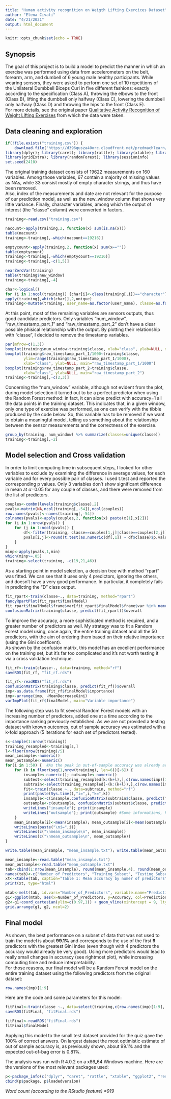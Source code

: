 ---
title: "Human activity recognition on Weigth Lifting Exercices Dataset"
author: "Elena Civati"
date: "4/21/2021"
output: html_document
---

```{r setup, include=FALSE}
knitr::opts_chunk$set(echo = TRUE)
```
## Synopsis

The goal of this project is to build a model to predict the manner in which an exercise was performed using data from accelerometers on the belt, forearm, arm, and dumbell of 6 young male healthy participants. While wearing sensors, they were asked to perform one set of 10 repetitions of the Unilateral Dumbbell Biceps Curl in five different fashions: exactly according to the specification (Class A), throwing the elbows to the front (Class B), lifting the dumbbell only halfway (Class C), lowering the dumbbell only halfway (Class D) and throwing the hips to the front (Class E).  
For more details, see the original paper [Qualitative Activity Recognition of Weight Lifting Exercises](http://groupware.les.inf.puc-rio.br/work.jsf?p1=11201) from which the data were taken.  

## Data cleaning and exploration

```{r message=F, warning=F}
if(!file.exists("training.csv")) {
    download.file("https://d396qusza40orc.cloudfront.net/predmachlearn/pml-training.csv", "training.csv")}
library(dplyr); library(caret); library(rattle); library(xtable); library(ggplot2); library(reshape2)
library(gridExtra); library(randomForest); library(sessioninfo)
set.seed(2410)
```
The original training dataset consists of 19622 measurements on 160 variables. Among those variables, 67 contain a majority of missing values as NAs, while 33 consist mostly of empty character strings, and thus have been removed.  
Also, index of the measurements and date are not relevant for the purpose of our prediction model, as well as the new_window column that shows very little variance.
Finally, character variables, among which the output of interest (the "classe" column) were converted in factors.

```{r}
training<-read.csv("training.csv")

nacount<-apply(training,2, function(x) sum(is.na(x)))
table(nacount)
training<-training[,-which(nacount==19216)]

emptycount<-apply(training,2, function(x) sum(x==""))
table(emptycount)
training<-training[,-which(emptycount==19216)]
training<-training[,-c(1,5)]

nearZeroVar(training)
table(training$new_window)
training<-training[,-4]

char<-logical()
for (i in 1:ncol(training)) {char[i]<-class(training[,i])=="character"}
apply(training[,which(char)],2,unique)
training<-mutate(training, user_name=as.factor(user_name), classe=as.factor(classe))
```

At this point, most of the remaining variables are sensors outputs, thus good candidate predictors. Only variables "num_window", "raw_timestamp_part_1" and "raw_timestamp_part_2" don't have a clear possible phisical relationship with the output. By plotting their relationship with "classe", I decided to remove the timestamp variables.  
```{r fig.cap="Figure 1", fig.align="center"}
par(mfrow=c(1,3))
boxplot(training$num_window~training$classe, xlab="class", ylab=NULL, main="num_window")
boxplot(training$raw_timestamp_part_1/1000~training$classe, 
        ylim=range(training$raw_timestamp_part_1/1000),
        xlab="class", ylab=NULL, main="raw_timestamp_part_1/1000")
boxplot(training$raw_timestamp_part_2~training$classe,
        xlab="class", ylab=NULL, main="raw_timestamp_part_2")
training<-training[,-c(2,3)]
```
Concerning the "num_window" variable, although not evident from the plot, during model selection it turned out to be a perfect predictor when using the Random Forest method: in fact, it can alone predict with accuracy=1 all the data points in the training dataset. This indicates that, in a given window, only one type of exercise was performed, as one can verify with the tibble produced by the code below. So, this variable has to be removed if we want to obtain a meaningful model, telling us something about the relationship between the sensor measurements and the correctness of the exercise. 

```{r}
group_by(training, num_window) %>% summarize(classes=unique(classe))
training<-training[,-2]
```


## Model selection and Cross validation

In order to limit computing time in subsequent steps, I looked for other variables to exclude by examining the difference in average values, for each variable and for every possible pair of classes. I used t.test and reported the corresponding p values. Only 3 variables don't show significant difference in mean at $\alpha$=0.05 for any couple of classes, and there were removed from the list of predictors.

```{r}
couples<-combn(levels(training$classe),2)
pvals<-matrix(NA,ncol(training[,-54]),ncol(couples))
row.names(pvals)<-names(training[,-54])
colnames(pvals)<-apply(couples,2, function(x) paste(x[1],x[2]))
for (i in 1:nrow(pvals)) {
    for (j in 1:ncol(pvals)) {
        df<-filter(training, classe==couples[1,j]|classe==couples[2,j])[,c(i,54)]
        pvals[i,j]<-round(t.test(as.numeric(df[,1]) ~ df$classe)$p.value,3)
    }
}
minp<-apply(pvals,1,min)
which(minp>=.05)
training<-select(training, -c(19,21,46))
```

As  a starting point in model selection, a decision tree with method "rpart" was fitted. We can see that it uses only 4 predictors, ignoring the others, and doesn't have a very good performance. In particular, it completely fails in predicting the "D" class output.
```{r fig.cap="Figure 2", fi.align="center"}
fit_rpart<-train(classe~., data=training, method="rpart")
fancyRpartPlot(fit_rpart$finalModel)
fit_rpart$finalModel$frame$var[fit_rpart$finalModel$frame$var %in% names(training)]
confusionMatrix(training$classe, predict(fit_rpart))$overall
``` 

To improve the accuracy, a more sophisticated method is required, and a greater number of predictors as well. My strategy was to fit a Random Forest model using, once again, the entire training dataset and all the 50 predictors, with the aim of ordering them based on their relative importance (using the Gini coefficent).  
As shown by the confusion matrix, this model has an excellent performance on the training set, but it's far too complicated and it's not worth testing it via a cross validation technique.
```{r eval=F, echo=1}
fit_rf<-train(classe~., data=training, method="rf")
saveRDS(fit_rf, "fit_rf.rds")
```

``` {r echo=-1, fig.cap="Figure 3", fig.align="center"}
fit_rf<-readRDS("fit_rf.rds")
confusionMatrix(training$classe, predict(fit_rf))$overall
imp<-as.data.frame(fit_rf$finalModel$importance)
imp<-arrange(imp, -MeanDecreaseGini)
varImpPlot(fit_rf$finalModel, main="Variable importance")

```
The following step was to fit several Random Forest models with an increasing number of predictors, added one at a time according to the importance ranking previously established.
As we are not provided a testing dataset with known outcomes, out of sample accuracy was estimated with a k-fold approach (5 iterations for each set of predictors tested).
```{r eval=F}
s<-sample(1:nrow(training))
training_resampled<-training[s,]
l<-floor(nrow(training)/5)
mean_insample<-numeric()
mean_outsample<-numeric()
for(i in 1:50) {  #As the peak in out-of-sample accuracy was already achieved, the loop was interrupted at i=12 (after 13hrs of computation)
    for (k in floor(seq(1,nrow(training), len=6))[-6]) {
        insample<-numeric(); outsample<-numeric()
        subtest<-select(training_resampled[k:(k+l),],c(row.names(imp)[1:i], classe))
        subtrain<-select(training_resampled[-(k:(k+l)),],c(row.names(imp)[1:i], classe))
        fit<-train(classe ~., data=subtrain, method="rf")
        print(paste(Sys.time(),"i=",i,"k=",k)) 
        insample<-c(insample,confusionMatrix(subtrain$classe, predict(fit))$overall[1])
        outsample<-c(outsample, confusionMatrix(subtest$classe, predict(fit, subtest))$overall[1])
        writeLines("insample"); print(insample)
        writeLines("outsample"); print(outsample) #Some informations, here not shown, were printed out at the end of each loop, in order to supervise computation
    }
    mean_insample[i]<-mean(insample); mean_outsample[i]<-mean(outsample)
    writeLines(paste("\ni=",i))
    writeLines(c("\nmean_insample\n", mean_insample))
    writeLines(c("\nmean_outsample\n", mean_outsample))
}
```

``` {r echo=F, eval=F}   
write.table(mean_insample, "mean_insample.txt"); write.table(mean_outsample, "mean_outsample.txt")
```

```{r echo=-c(1,2), results="asis"}
mean_insample<-read.table("mean_insample.txt")
mean_outsample<-read.table("mean_outsample.txt")
tab<-cbind(1:nrow(mean_insample), round(mean_insample,4), round(mean_outsample,4))
names(tab)<-c("Number_of_Predictors", "Training_Subset", "Testing_Subset")
xt<-xtable(tab, caption="Table 1: Mean accuracy by numer of predictors", digits=4)
print(xt, type="html")
```


```{r fig.cap="Figure 4", fig.align="center", fig.width=10}
mtab<-melt(tab, id.vars="Number_of_Predictors", variable.name="Predictions_on", value.name="Accuracy")
g1<-ggplot(mtab, aes(x=Number_of_Predictors, y=Accuracy, col=Predictions_on))+ geom_line()+geom_point(pch=19, col=rep(1:12,2), cex=2)+ geom_hline(yintercept=1)+ scale_x_continuous(breaks=1:12)+ ylab("Accuracy %")
g2<-g1+coord_cartesian(ylim=c(0.97,1)) + geom_vline(xintercept = 9, lty=2)+ ggtitle(NULL, "Zoom")
grid.arrange(g1, g2, ncol=2)
```


## Final model

As shown, the best performance on a subset of data that was not used to train the model is about **99.1%** and corresponds to the use of the first **9** predictors with the greatest Gini index (even though with 4 predictors the accuracy would already be very good). Using more predictors would lead to really small changes in accuracy (see rightmost plot), while increasing computing time and reduce interpretability.  
For those reasons, our final model will be a Random Forest model on the entire training dataset using the following predictors from the original dataset:
```{r}
row.names(imp)[1:9]
```
Here are the code and some parameters for this model:

```{r eval=F, echo=1}
fitFinal<-train(classe ~., data=select(training,c(row.names(imp)[1:9], classe)), method="rf")
saveRDS(fitFinal, "fitFinal.rds")
```

``` {r echo=2}
fitFinal<-readRDS("fitFinal.rds")
fitFinal$finalModel
```

Applying this model to the small test dataset provided for the quiz gave the 100% of correct answers. On largest dataset the most optimistic estimate of out of sample accuracy is, as previously shown, about 99.1% and the expected out-of-bag error is 0.81%.

The analysis was run with R 4.0.2 on a x86_64 Windows machine. Here are the versions of the most relevant packages used:
```{r echo=F}
p<-package_info(c("dplyr", "caret", "rattle", "xtable", "ggplot2", "reshape2", "gridExtra", "randomForest"),dependencies = F)
cbind(p$package, p$loadedversion)
```

*Word count (according to the RStudio feature) =919*